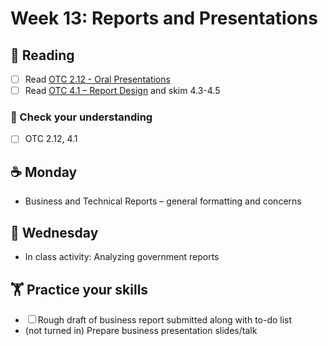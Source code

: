 # Week 13: Reports and Presentations
  
## 📖 Reading

  - [ ] Read [OTC 2.12 - Oral Presentations](https://alg.manifoldapp.org/read/open-technical-communication/section/e4660e24-17b6-4dcc-ac00-717c13bd30ff)
- [ ] Read [OTC 4.1 – Report Design](https://alg.manifoldapp.org/read/open-technical-communication/section/967e506e-8d1e-4baf-bee2-8ace4ebf80f1) and skim 4.3-4.5

### 🎯 Check your understanding

- [ ] OTC 2.12, 4.1

## ☕ Monday

- Business and Technical Reports -- general formatting and concerns
  
## 🐪 Wednesday

- In class activity: Analyzing government reports

##  🏋️ Practice your skills

- [ ] Rough draft of business report submitted along with to-do list
- (not turned in) Prepare business presentation slides/talk

